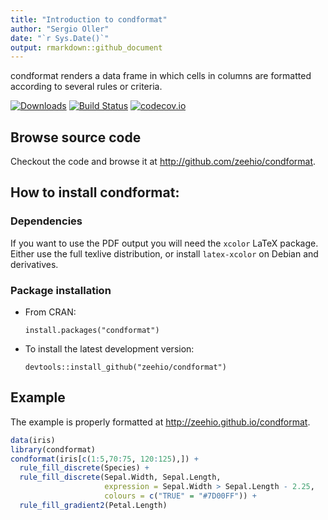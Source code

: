 ```yaml
---
title: "Introduction to condformat"
author: "Sergio Oller"
date: "`r Sys.Date()`"
output: rmarkdown::github_document
---
```


condformat renders a data frame in which
cells in columns are formatted according to several rules or criteria.

[![Downloads](https://cranlogs.r-pkg.org/badges/condformat)](https://cran.r-project.org/package=condformat)
[![Build Status](https://travis-ci.org/zeehio/condformat.svg?branch=master)](https://travis-ci.org/zeehio/condformat)
[![codecov.io](https://codecov.io/github/zeehio/condformat/coverage.svg?branch=master)](https://codecov.io/github/zeehio/condformat)

## Browse source code

Checkout the code and browse it at
[http://github.com/zeehio/condformat](http://github.com/zeehio/condformat).

## How to install condformat:

### Dependencies

If you want to use the PDF output you will need the `xcolor` LaTeX package.
Either use the full texlive distribution, or install `latex-xcolor` on Debian
and derivatives.

### Package installation

* From CRAN: 

    ```
    install.packages("condformat")
    ```

* To install the latest development version: 

    ```
    devtools::install_github("zeehio/condformat")
    ```

## Example

The example is properly formatted at
[http://zeehio.github.io/condformat](http://zeehio.github.io/condformat).

```r
data(iris)
library(condformat)
condformat(iris[c(1:5,70:75, 120:125),]) +
  rule_fill_discrete(Species) + 
  rule_fill_discrete(Sepal.Width, Sepal.Length,
                     expression = Sepal.Width > Sepal.Length - 2.25,
                     colours = c("TRUE" = "#7D00FF")) + 
  rule_fill_gradient2(Petal.Length)
```

